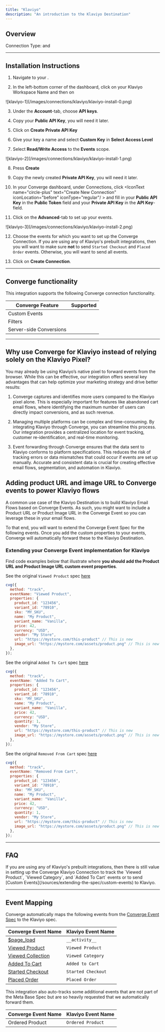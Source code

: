 ```yaml
---
title: "Klaviyo"
description: "An introduction to the Klaviyo Destination"
---
```



## Overview

Connection Type: <IconText text="Client-side" name="browser" iconType="duotone" iconLocation="after"/>  and <IconText text="Server-side" name="server" iconType="duotone" iconLocation="after"/>

---

## Installation Instructions

1. Navigate to your <OutboundLink linkTarget="https://www.klaviyo.com/settings/account/personal" linkText="Klaviyo Admin Dashboard"/>.

2. In the left-bottom corner of the dashboard, click on your Klaviyo Workspace Name and then on <IconText text="Settings" name="gear" iconLocation="before" iconType="regular"/>
  <Frame>
    ![klaviyo-1](/images/connections/klaviyo/klaviyo-install-0.png)
  </Frame>

3. Under the **Account**-tab, choose **API keys**.

4. Copy your **Public API Key**, you will need it later.

5. Click on **Create Private API Key**

6. Give your key a name and select **Custom Key** in **Select Access Level**

7. Select **Read/Write Access** to the **Events** scope.
  <Frame>
    ![klaviyo-2](/images/connections/klaviyo/klaviyo-install-1.png)
  </Frame>

8. Press **Create**

9. Copy the newly created **Private API Key**, you will need it later.

10. In your Converge dashboard, under Connections, click <IconText name="circle-plus" text="Create New Connection" iconLocation="before" iconType="regular"/ > and fill in your **Public API Key** in the **Public Token** field and your **Private API Key** in the **API Key**-field. 

11. Click on the **Advanced**-tab to set up your events.
  <Frame>
    ![klaviyo-3](/images/connections/klaviyo/klaviyo-install-2.png)
  </Frame>

12. Choose the events for which you want to set up the Converge Connection. 
    <Note>
      If you are using any of Klaviyo's prebuilt integrations, then you will want to make sure **not** to send `Started Checkout` and `Placed Order` events. Otherwise, you will want to send all events.
    </Note>

13. Click on **Create Connection**.

---

## Converge functionality

This integration supports the following Converge connection functionality.

| Converge Feature        |       Supported       |
| ----------------------- | :-------------------: |
| Custom Events           | <Icon name="check" /> |
| Filters                 | <Icon name="xmark" /> |
| Server-side Conversions | <Icon name="check" /> |


---

## Why use Converge for Klaviyo instead of relying solely on the Klaviyo Pixel?

You may already be using Klaviyo’s native pixel to forward events from the browser. While this can be effective, our integration offers several key advantages that can help optimize your marketing strategy and drive better results:

1. Converge captures and identifies more users compared to the Klaviyo pixel alone. This is especially important for features like abandoned cart email flows, where identifying the maximum number of users can directly impact conversions, and as such revenue.

2. Managing multiple platforms can be complex and time-consuming. By integrating Klaviyo through Converge, you can streamline this process. Our integration provides a centralized location for event tracking, customer re-identification, and real-time monitoring.

3. Event forwarding through Converge ensures that the data sent to Klaviyo conforms to platform specifications. This reduces the risk of tracking errors or data mismatches that could occur if events are set up manually. Accurate and consistent data is crucial for creating effective email flows, segmentation, and automation in Klaviyo.

## Adding product URL and image URL to Converge events to power Klaviyo flows

A common use case of the Klaviyo Destination is to build Klaviyo Email Flows based on Converge Events. 
As such, you might want to include a Product URL or Product Image URL in the Converge Event so you can leverage these in your email flows. 

To that end, you will want to extend the Converge Event Spec for the following events.
Once you add the custom properties to your events, Converge will automatically forward these to the Klaviyo Destination.


### Extending your Converge Event implementation for Klaviyo

Find code examples below that illustrate where **you should add the Product URL and Product Image URL custom event properties**.

<AccordionGroup>
<Accordion title="Viewed Product" icon="code">

See the original `Viewed Product` spec [here](/sources/converge-spec.mdx#viewed-product)

<CodeGroup>

```javascript JavaScript
cvg({
  method: "track",
  eventName: "Viewed Product",
  properties: {
    product_id: "123456",
    variant_id: "78910", 
    sku: "MY_SKU",
    name: "My Product",
    variant_name: "Vanilla", 
    price: 42,
    currency: "USD",
    vendor: "My Store",
    url: "https://mystore.com/this-product" // This is new
    image_url: "https://mystore.com/assets/product.png" // This is new
  },
});
```

</CodeGroup>

</Accordion>

<Accordion title="Added To Cart" icon="code">

See the original `Added To Cart` spec [here](/sources/converge-spec.mdx#added-to-cart)

<CodeGroup>

```javascript JavaScript
cvg({
  method: "track",
  eventName: "Added To Cart",
  properties: {
    product_id: "123456",
    variant_id: "78910",
    sku: "MY_SKU",
    name: "My Product",
    variant_name: "Vanilla",
    price: 42,
    currency: "USD",
    quantity: 1,
    vendor: "My Store",
    url: "https://mystore.com/this-product" // This is new
    image_url: "https://mystore.com/assets/product.png" // This is new
  },
});

```

</CodeGroup>

</Accordion>

<Accordion title="Removed From Cart" icon="code">

See the original `Removed From Cart` spec [here](/sources/converge-spec.mdx#removed-from-cart)

<CodeGroup>

```javascript JavaScript
cvg({
  method: "track",
  eventName: "Removed From Cart",
  properties: {
    product_id: "123456",
    variant_id: "78910",
    sku: "MY_SKU",
    name: "My Product",
    variant_name: "Vanilla",
    price: 42,
    currency: "USD",
    quantity: 1,
    vendor: "My Store",
    url: "https://mystore.com/this-product" // This is new
    image_url: "https://mystore.com/assets/product.png" // This is new
  },
});

```

</CodeGroup>

</Accordion>

</AccordionGroup>









--- 

## FAQ

<AccordionGroup>
<Accordion title="I already have the Klaviyo integration for Shopify, should I also set up a Converge connection?">
  If you are using any of Klaviyo's prebuilt integrations, then there is still value in setting up the Converge Klaviyo Connection to track the `Viewed Product`, `Viewed Category`, and `Added To Cart` events or to send [Custom Events](/sources/extending-the-spec/custom-events) to Klaviyo.
</Accordion>
</AccordionGroup>

---

## Event Mapping

Converge automatically maps the following events from the [Converge Event Spec](/sources/converge-spec) to the Klaviyo spec.

| Converge Event Name                                           | Klaviyo Event Name |
| ------------------------------------------------------------- | ------------------ |
| [$page_load](/sources/converge-spec#page-load)                | `__activity__`     |
| [Viewed Product](/sources/converge-spec#viewed-product)       | `Viewed Product`   |
| [Viewed Collection](/sources/converge-spec#viewed-collection) | `Viewed Category`  |
| [Added To Cart](/sources/converge-spec#added-to-cart)         | `Added to Cart`    |
| [Started Checkout](/sources/converge-spec#started-checkout)   | `Started Checkout` |
| [Placed Order](/sources/converge-spec#placed-order)           | `Placed Order`     |


This integration also auto-tracks some additional events that are not part of the Meta Base Spec but are so heavily requested that we automatically forward them.

| Converge Event Name | Klaviyo Event Name |
| ------------------- | ------------------ |
| Ordered Product     | `Ordered Product`  |